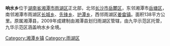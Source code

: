 {{Otheruses
|subject=[[湖南省|湖南省]][[湘潭市|湘潭市]][[雨湖区|雨湖区]]所辖“'''[[鄉|乡]]'''”
|other=同名中国乡镇区划单位
|响水乡 
}}
'''响水乡'''位于[[湖南省|湖南省]][[湘潭市|湘潭市]][[雨湖区|雨湖区]]正北部，北邻[[长沙市|长沙市]][[岳麓区|岳麓区]]，东邻湘潭市[[岳塘区|岳塘区]]，南邻湘潭市雨湖区[[长城乡|长城乡]]、[[先锋乡|先锋乡]]、[[护潭乡|护潭乡]]，西邻雨湖区[[姜畲镇|姜畲镇]]。面积138平方公里。原属湘潭县，2009年成建制由湘潭县划归雨湖区管辖，由九华示范区托管，九华示范区涵盖响水乡全境。

{{湘潭市雨湖区行政区划}}
[[Category:湘潭乡镇|Category:湘潭乡镇]]
[[Category:雨湖区|Category:雨湖区]]